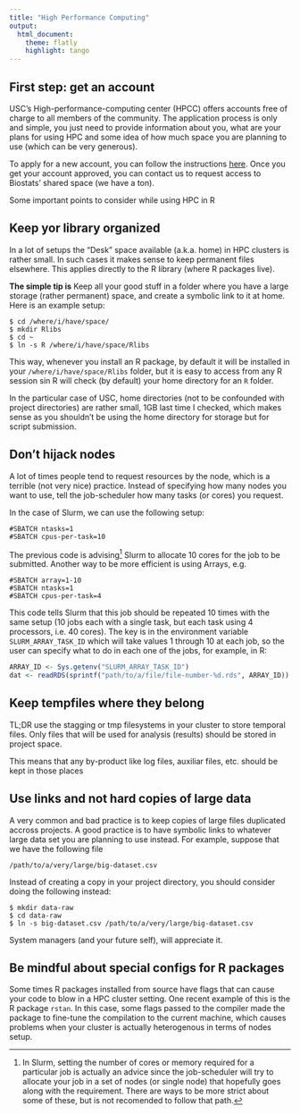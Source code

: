 ```yaml
---
title: "High Performance Computing"
output:
  html_document:
    theme: flatly
    highlight: tango
---
```


## First step: get an account

USC's High-performance-computing center (HPCC) offers accounts free of charge to
all members of the community. The application process is only and simple, you
just need to provide information about you, what are your plans for using HPC
and some idea of how much space you are planning to use (which can be very
generous).

To apply for a new account, you can follow the instructions
[here](https://hpcc.usc.edu/support/accounts/applying-for-a-hpcc-account/).
Once you get your account approved, you can contact us to request access
to Biostats' shared space (we have a ton).

Some important points to consider while using HPC in R

## Keep yor library organized

In a lot of setups the "Desk" space available (a.k.a. home) in HPC clusters is
rather small. In such cases it makes sense to keep permanent files elsewhere.
This applies directly to the R library (where R packages live).

**The simple tip is** Keep all your good stuff in a folder where you have a large
storage (rather permanent) space, and create a symbolic link to it at home. Here
is an example setup:

```shell
$ cd /where/i/have/space/
$ mkdir Rlibs
$ cd ~
$ ln -s R /where/i/have/space/Rlibs
```

This way, whenever you install an R package, by default it will be installed
in your `/where/i/have/space/Rlibs` folder, but it is easy to access from any
R session sin R will check (by default) your home directory for an `R` folder.

In the particular case of USC, home directories (not to be confounded with
project directories) are rather small, 1GB last time I checked, which makes 
sense as you shouldn't be using the home directory for storage but for script
submission.

## Don't hijack nodes

A lot of times people tend to request resources by the node, which is a terrible
(not very nice) practice. Instead of specifying how many nodes you want to use,
tell the job-scheduler how many tasks (or cores) you request.

In the case of Slurm, we can use the following setup:

```shell
#SBATCH ntasks=1
#SBATCH cpus-per-task=10
```

The previous code is advising[^advice] Slurm to allocate 10 cores for the job
to be submitted. Another way to be more efficient is using Arrays, e.g.

[^advice]: In Slurm, setting the number of cores or memory required for a particular
job is actually an advice since the job-scheduler will try to allocate your job
in a set of nodes (or single node) that hopefully goes along with the requirement.
There are ways to be more strict about some of these, but is not recomended to
follow that path.

```shell
#SBATCH array=1-10
#SBATCH ntasks=1
#SBATCH cpus-per-task=4
```

This code tells Slurm that this job should be repeated 10 times with the same
setup (10 jobs each with a single task, but each task using 4 processors, i.e.
40 cores). The key is in the environment variable `SLURM_ARRAY_TASK_ID` which
will take values 1 through 10 at each job, so the user can specify what to do
in each one of the jobs, for example, in R:

```R
ARRAY_ID <- Sys.getenv("SLURM_ARRAY_TASK_ID")
dat <- readRDS(sprintf("path/to/a/file/file-number-%d.rds", ARRAY_ID))
```

## Keep tempfiles where they belong

TL;DR use the stagging or tmp filesystems in your cluster to store temporal
files. Only files that will be used for analysis (results) should be stored
in project space.

This means that any by-product like log files, auxiliar files, etc. should be
kept in those places

## Use links and not hard copies of large data

A very common and bad practice is to keep copies of large files duplicated accross
projects. A good practice is to have symbolic links to whatever large data set
you are planning to use instead. For example, suppose that we have the following
file

```shell
/path/to/a/very/large/big-dataset.csv
```

Instead of creating a copy in your project directory, you should consider doing
the following instead:

```shell
$ mkdir data-raw
$ cd data-raw
$ ln -s big-dataset.csv /path/to/a/very/large/big-dataset.csv
```

System managers (and your future self), will appreciate it.

## Be mindful about special configs for R packages

Some times R packages installed from source have flags that can cause your code
to blow in a HPC cluster setting. One recent example of this is the R package 
`rstan`. In this case, some flags passed to the compiler made the package to
fine-tune the compilation to the current machine, which causes problems when
your cluster is actually heterogenous in terms of nodes setup.


